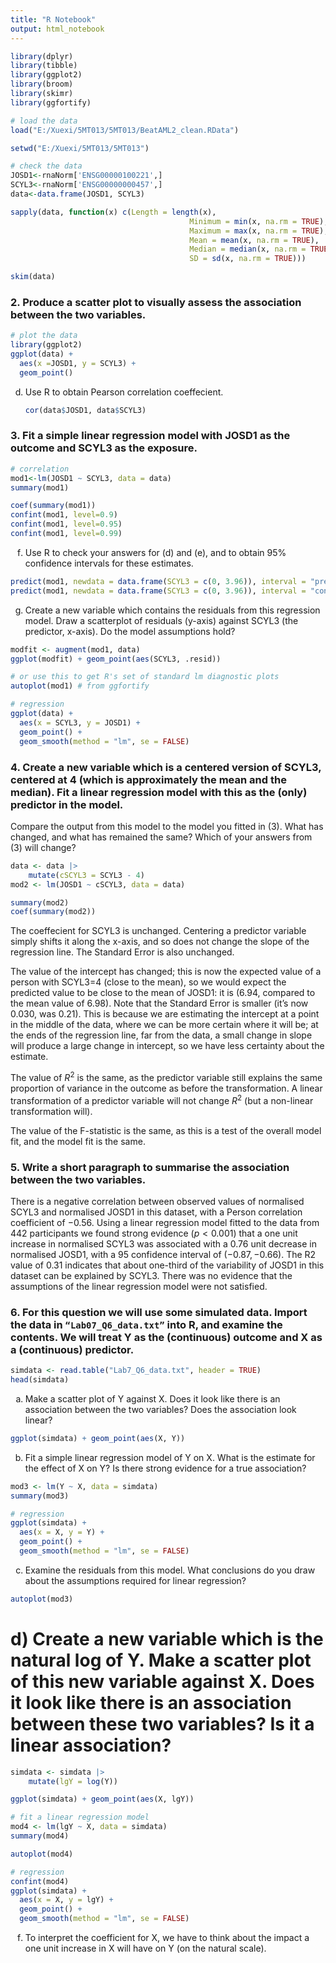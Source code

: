 ```yaml
---
title: "R Notebook"
output: html_notebook
---
```


```r
library(dplyr)
library(tibble)
library(ggplot2)
library(broom)
library(skimr)
library(ggfortify)
```

```r
# load the data
load("E:/Xuexi/5MT013/5MT013/BeatAML2_clean.RData")
```


```r
setwd("E:/Xuexi/5MT013/5MT013")
```

```r
# check the data
JOSD1<-rnaNorm['ENSG00000100221',]
SCYL3<-rnaNorm['ENSG00000000457',]
data<-data.frame(JOSD1, SCYL3)
```

```r
sapply(data, function(x) c(Length = length(x),
                                        Minimum = min(x, na.rm = TRUE),
                                        Maximum = max(x, na.rm = TRUE),
                                        Mean = mean(x, na.rm = TRUE),
                                        Median = median(x, na.rm = TRUE),
                                        SD = sd(x, na.rm = TRUE)))
```

```r
skim(data)
```

### 2. Produce a scatter plot to visually assess the association between the two variables.

```r
# plot the data
library(ggplot2)
ggplot(data) +
  aes(x =JOSD1, y = SCYL3) +
  geom_point()

```

d)  Use R to obtain Pearson correlation coeffecient.

    ```r
    cor(data$JOSD1, data$SCYL3)
    ```

<!-- -->

### 3. Fit a simple linear regression model with JOSD1 as the outcome and SCYL3 as the exposure.

```r
# correlation
mod1<-lm(JOSD1 ~ SCYL3, data = data)
summary(mod1)


```

```r
coef(summary(mod1))
confint(mod1, level=0.9)
confint(mod1, level=0.95)
confint(mod1, level=0.99)
```

f)  Use R to check your answers for (d) and (e), and to obtain 95% confidence intervals for these estimates.

```r
predict(mod1, newdata = data.frame(SCYL3 = c(0, 3.96)), interval = "prediction")
predict(mod1, newdata = data.frame(SCYL3 = c(0, 3.96)), interval = "confidence")
```

g)  Create a new variable which contains the residuals from this regression model. Draw a scatterplot of residuals (y-axis) against SCYL3 (the predictor, x-axis). Do the model assumptions hold?

```r
modfit <- augment(mod1, data)
ggplot(modfit) + geom_point(aes(SCYL3, .resid))
```

```r
# or use this to get R's set of standard lm diagnostic plots
autoplot(mod1) # from ggfortify
```

```r
# regression
ggplot(data) +
  aes(x = SCYL3, y = JOSD1) +
  geom_point() +
  geom_smooth(method = "lm", se = FALSE)

```

### 4. Create a new variable which is a centered version of SCYL3, centered at 4 (which is approximately the mean and the median). Fit a linear regression model with this as the (only) predictor in the model.

Compare the output from this model to the model you fitted in (3). What has changed, and what has remained the same? Which of your answers from (3) will change?

```r
data <- data |> 
    mutate(cSCYL3 = SCYL3 - 4)
mod2 <- lm(JOSD1 ~ cSCYL3, data = data)

summary(mod2)
coef(summary(mod2))
```

The coeffecient for SCYL3 is unchanged. Centering a predictor variable simply shifts it along the x-axis, and so does not change the slope of the regression line. The Standard Error is also unchanged. 

The value of the intercept has changed; this is now the expected value of a person with SCYL3=4 (close to the mean), so we would expect the predicted value to be close to the mean of JOSD1: it is (6.94, compared to the mean value of 6.98). 
Note that the Standard Error is smaller (it’s now 0.030, was 0.21). This is because we are estimating the intercept at a point in the middle of the data, where we can be more certain where it will be; at the ends of the regression line, far from the data, a small change in slope will produce a large change in intercept, so we have less certainty about the estimate. 

The value of $R^2$ is the same, as the predictor variable still explains the same proportion of variance in the outcome as before the transformation. A linear transformation of a predictor variable will not change $R^2$ (but a non-linear transformation will).

The value of the F-statistic is the same, as this is a test of the overall model fit, and the model fit is the same.

### 5. Write a short paragraph to summarise the association between the two variables.
There is a negative correlation between observed values of normalised SCYL3 and normalised JOSD1 in this dataset, with a Person correlation coefficient of $-0.56$. Using a linear regression model fitted to the data from 442 participants we found strong evidence ($p<0.001$) that a one unit increase in normalised SCYL3 was associated with a 0.76 unit decrease in normalised JOSD1, with a $95%$ confidence interval of $(-0.87, -0.66)$. The R2 value of 0.31 indicates that about one-third of the variability of JOSD1 in this dataset can be explained by SCYL3. There was no evidence that the assumptions of the linear regression model were not satisfied.

### 6. For this question we will use some simulated data. Import the data in `“Lab07_Q6_data.txt”` into R, and examine the contents. We will treat Y as the (continuous) outcome and X as a (continuous) predictor.

```r
simdata <- read.table("Lab7_Q6_data.txt", header = TRUE)
head(simdata)
```
a) Make a scatter plot of Y against X. Does it look like there is an
association between the two variables? Does the association look linear?

```r
ggplot(simdata) + geom_point(aes(X, Y))
```
 b) Fit a simple linear regression model of Y on X. What is the estimate for
the effect of X on Y? Is there strong evidence for a true association?
```r
mod3 <- lm(Y ~ X, data = simdata)
summary(mod3)
```
```r
# regression
ggplot(simdata) +
  aes(x = X, y = Y) +
  geom_point() +
  geom_smooth(method = "lm", se = FALSE)

```
c) Examine the residuals from this model. What conclusions do you draw about the assumptions required for linear regression?

```r
autoplot(mod3)
```
# d) Create a new variable which is the natural log of Y. Make a scatter plot of this new variable against X. Does it look like there is an association between these two variables? Is it a linear association?

```r
simdata <- simdata |>
    mutate(lgY = log(Y))

ggplot(simdata) + geom_point(aes(X, lgY))
```

```r
# fit a linear regression model
mod4 <- lm(lgY ~ X, data = simdata)
summary(mod4)
```
```r
autoplot(mod4)
```

```r
# regression
confint(mod4)
ggplot(simdata) +
  aes(x = X, y = lgY) +
  geom_point() +
  geom_smooth(method = "lm", se = FALSE)
```

f) To interpret the coefficient for X, we have to think about the impact a one unit increase in X will have on Y (on the natural scale).








